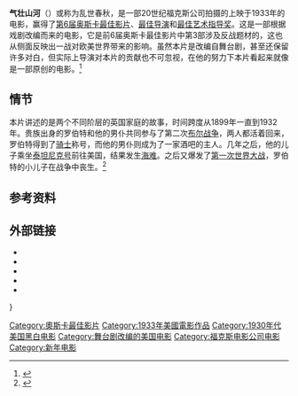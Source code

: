 {{Infobox film
|name            = Cavalcade
|image           = 
|caption         = 
|image_size      = 
|director        = [[弗兰克·劳埃德|弗兰克·劳埃德]]
|producer        = Frank Lloyd<br/>{{link-en|温菲尔德·希恩|Winfield Sheehan}}
|writer          = {{link-en|雷金纳德·伯克利|Reginald Berkeley}}<br/>{{link-en|索尼娅·莱维恩|Sonya Levien}}<br/>[[诺埃尔·科沃德|诺埃尔·科沃德]]
|starring        = {{link-en|戴安娜·温亚德|Diana Wynyard}}<br/>{{link-en|克莱夫·布鲁克|Clive Brook}}<br/>{{link-en|乌纳·奥康纳|Una O'Connor}}<br/>{{link-en|Herbert Mundin|Herbert Mundin}}
|music           = Peter Brunelli<br/>Louis De Francesco<br/>[[Arthur_Lange|Arthur Lange]]<br/>J.S. Zamecnik
|cinematography  = [[Ernest_Palmer_(American_cinematographer)|Ernest Palmer]]
|editing         = Margaret Clancey
|distributor     = [[20世纪福克斯|20世纪福克斯]]
|released        = {{start date|1933|4|15}}
|runtime         = 110分钟
|language        = 英语
|country         = 美国
|budget          = $1,180,280
|gross = $350万 <ref>{{cite news |url=http://nla.gov.au/nla.news-article11816878 |title=WHICH CINEMA FILMS HAVE EARNED THE MOST MONEY SINCE 1914?. |newspaper=The Argus (Melbourne, Vic. : 1848 - 1956) |location=Melbourne, Vic. |date=4 March 1944 |accessdate=6 August 2012 |page=3 Supplement: The Argus Weekend magazine |publisher=National Library of Australia |archive-date=2019-09-18 |archive-url=https://web.archive.org/web/20190918214632/https://trove.nla.gov.au/newspaper/article/11816878 |dead-url=no }}</ref>
}}

'''气壮山河'''（'''{{lang-en|Cavalcade}}'''）或称为乱世春秋，是一部20世纪福克斯公司拍摄的上映于1933年的电影，赢得了[[第6届奥斯卡金像奖|第6届]][[奥斯卡最佳影片|奥斯卡最佳影片]]、[[奥斯卡最佳导演|最佳导演]]和[[奥斯卡最佳艺术指导奖|最佳艺术指导奖]]。这是一部根据戏剧改编而来的电影，它是前6届奥斯卡最佳影片中第3部涉及反战题材的，这也从侧面反映出一战对欧美世界带来的影响。虽然本片是改编自舞台剧，甚至还保留许多对白，但实际上导演对本片的贡献也不可忽视，在他的努力下本片看起来就像是一部原创的电影。<ref>{{Cite web |url=http://www.reelviews.net/php_review_template.php?identifier=1973 |title=Cavalcade |accessdate=2013-07-09 |archive-date=2012-11-05 |archive-url=https://web.archive.org/web/20121105045525/http://www.reelviews.net/php_review_template.php?identifier=1973 |dead-url=no }}</ref>
==情节==
本片讲述的是两个不同阶层的英国家庭的故事，时间跨度从1899年一直到1932年。贵族出身的罗伯特和他的男仆共同参与了第二次[[布尔战争|布尔战争]]，两人都活着回来，罗伯特得到了[[骑士|骑士]]称号，而他的男仆则成为了一家酒吧的主人。几年之后，他的儿子乘坐[[泰坦尼克号|泰坦尼克号]]前往美国，结果发生[[海难|海难]]。之后又爆发了[[第一次世界大战|第一次世界大战]]，罗伯特的小儿子在战争中丧生。<ref>{{Cite web |url=http://movie.people.com.cn/GB/47951/8198716.html |title=在线电影：《Cavalcade》（乱世春秋/骑兵队） |accessdate=2013-07-09 |archive-date=2011-10-27 |archive-url=https://web.archive.org/web/20111027202953/http://movie.people.com.cn/GB/47951/8198716.html |dead-url=no }}</ref>
==参考资料==
{{reflist}}

==外部链接==
* {{imdb title|id=0023876}}
* {{Amg movie|8678}}
* {{tcmdb title|id=70523}}
* {{AFI film|id=4511}}
* {{Rotten Tomatoes|cavalcade}}

{{s-start}}
{{s-awards}}
{{s-bef|rows=2|before=《[[大饭店|大饭店]]》}}
{{s-ttl|title=[[奥斯卡最佳影片奖|奥斯卡最佳影片奖]]|years=1933年}}
{{s-aft|after=《[[一夜风流|一夜风流]]》|rows=2}}}
{{end box}}

{{奥斯卡最佳影片奖}}

[[Category:奧斯卡最佳影片|Category:奧斯卡最佳影片]]
[[Category:1933年美國電影作品|Category:1933年美國電影作品]]
[[Category:1930年代美国黑白电影|Category:1930年代美国黑白电影]]
[[Category:舞台剧改编的美国电影|Category:舞台剧改编的美国电影]]
[[Category:福克斯电影公司电影|Category:福克斯电影公司电影]]
[[Category:新年电影|Category:新年电影]]